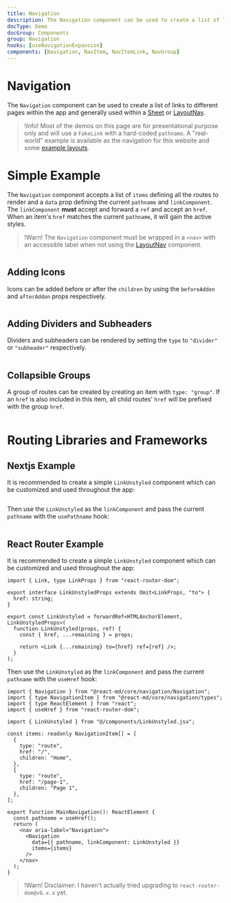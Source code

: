 ```yaml
---
title: Navigation
description: The Navigation component can be used to create a list of links to different pages within the app and generally used within a Sheet or LayoutNav.
docType: Demo
docGroup: Components
group: Navigation
hooks: [useNavigationExpansion]
components: [Navigation, NavItem, NavItemLink, NavGroup]
---
```


# Navigation

The `Navigation` component can be used to create a list of links to different
pages within the app and generally used within a [Sheet](./sheet) or
[LayoutNav](./layout-nav).

> !Info! Most of the demos on this page are for presentational purpose only and
> will use a `FakeLink` with a hard-coded `pathname`. A "real-world" example is
> available as the navigation for this website and some [example layouts](/layout-example/temporary).

# Simple Example

The `Navigation` component accepts a list of `items` defining all the routes to
render and a `data` prop defining the current `pathname` and `linkComponent`.
The `linkComponent` **must** accept and forward a `ref` and accept an `href`.
When an item's `href` matches the current `pathname`, it will gain the active
styles.

> !Warn! The `Navigation` component must be wrapped in a `<nav>` with an
> accessible label when not using the [LayoutNav](./layout-nav) component.

```demo source="./SimpleExample.tsx"

```

## Adding Icons

Icons can be added before or after the `children` by using the `beforeAddon` and
`afterAddon` props respectively.

```demo source="./AddingIconsExample.tsx"

```

## Adding Dividers and Subheaders

Dividers and subheaders can be rendered by setting the `type` to `"divider"` or
`"subheader"` respectively.

```demo source="./AddingDividersAndSubheadersExample.tsx"

```

## Collapsible Groups

A group of routes can be created by creating an item with `type: "group"`. If an
`href` is also included in this item, all child routes' `href` will be prefixed
with the group `href`.

```demo source="./CollapsibleGroupsExample.tsx"

```

# Routing Libraries and Frameworks

## Nextjs Example

It is recommended to create a simple `LinkUnstyled` component which can be
customized and used throughout the app:

```import source="@/components/LinkUnstyled.tsx" fileName="src/components/LinkUnstyled.tsx"

```

Then use the `LinkUnstyled` as the `linkComponent` and pass the current
`pathname` with the `usePathname` hook:

```import source="./NextjsExample.tsx" fileName="src/components/Navigation.tsx"

```

## React Router Example

It is recommended to create a simple `LinkUnstyled` component which can be
customized and used throughout the app:

```tsx
import { Link, type LinkProps } from "react-router-dom";

export interface LinkUnstyledProps extends Omit<LinkProps, "to"> {
  href: string;
}

export const LinkUnstyled = forwardRef<HTMLAnchorElement, LinkUnstyledProps>(
  function LinkUnstyled(props, ref) {
    const { href, ...remaining } = props;

    return <Link {...remaining} to={href} ref={ref} />;
  }
);
```

Then use the `LinkUnstyled` as the `linkComponent` and pass the current
`pathname` with the `useHref` hook:

```tsx
import { Navigation } from "@react-md/core/navigation/Navigation";
import { type NavigationItem } from "@react-md/core/navigation/types";
import { type ReactElement } from "react";
import { useHref } from "react-router-dom";

import { LinkUnstyled } from "@/components/LinkUnstyled.jsx";

const items: readonly NavigationItem[] = [
  {
    type: "route",
    href: "/",
    children: "Home",
  },
  {
    type: "route",
    href: "/page-1",
    children: "Page 1",
  },
];

export function MainNavigation(): ReactElement {
  const pathname = useHref();
  return (
    <nav aria-label="Navigation">
      <Navigation
        data={{ pathname, linkComponent: LinkUnstyled }}
        items={items}
      />
    </nav>
  );
}
```

> !Warn! Disclaimer: I haven't actually tried upgrading to `react-router-dom@v6.x.x` yet.
